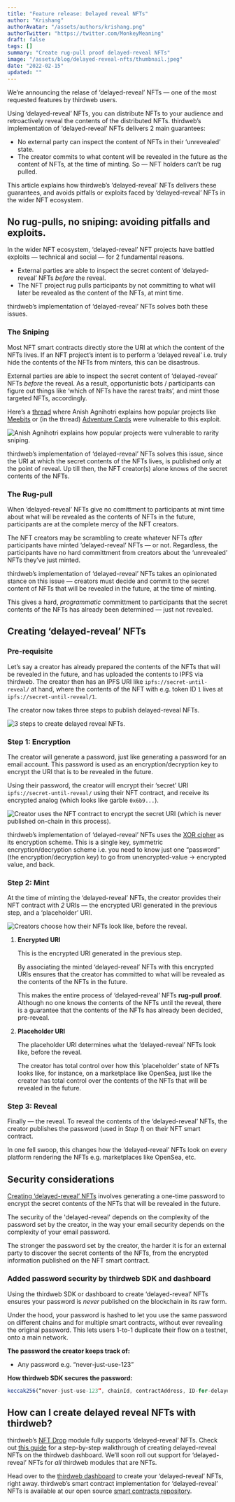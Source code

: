 ```yaml
---
title: "Feature release: Delayed reveal NFTs"
author: "Krishang"
authorAvatar: "/assets/authors/krishang.png"
authorTwitter: "https://twitter.com/MonkeyMeaning"
draft: false
tags: []
summary: "Create rug-pull proof delayed-reveal NFTs"
image: "/assets/blog/delayed-reveal-nfts/thumbnail.jpeg"
date: "2022-02-15"
updated: ""
---
```


We’re announcing the relase of ‘delayed-reveal’ NFTs — one of the most requested features by thirdweb users.

Using ‘delayed-reveal’ NFTs, you can distribute NFTs to your audience and retroactively reveal the contents of the distributed NFTs. thirdweb’s implementation of ‘delayed-reveal’ NFTs delivers 2 main guarantees:

- No external party can inspect the content of NFTs in their ‘unrevealed’ state.
- The creator commits to what content will be revealed in the future as the content of NFTs, at the time of minting. So — NFT holders can’t be rug pulled.

This article explains how thirdweb’s ‘delayed-reveal’ NFTs delivers these guarantees, and avoids pitfalls or exploits faced by ‘delayed-reveal’ NFTs in the wider NFT ecosystem.

## No rug-pulls, no sniping: avoiding pitfalls and exploits.

In the wider NFT ecosystem, ‘delayed-reveal’ NFT projects have battled exploits — technical and social — for 2 fundamental reasons.

- External parties are able to inspect the secret content of ‘delayed-reveal’ NFTs *before* the reveal.
- The NFT project rug pulls participants by not committing to what will later be revealed as the content of the NFTs, at mint time.

thirdweb’s implementation of ‘delayed-reveal’ NFTs solves both these issues.

### The Sniping

Most NFT smart contracts directly store the URI at which the content of the NFTs lives. If an NFT project’s intent is to perform a ‘delayed reveal’ i.e. truly hide the contents of the NFTs from minters, this can be disastrous.

External parties are able to inspect the secret content of ‘delayed-reveal’ NFTs *before* the reveal. As a result, opportunistic bots / participants can figure out things like ‘which of NFTs have the rarest traits’, and mint those targeted NFTs, accordingly.

Here’s a [thread](https://twitter.com/_anishagnihotri/status/1440359305341923332) where Anish Agnihotri explains how popular projects like [Meebits](https://meebits.larvalabs.com/) or (in the thread) [Adventure Cards](https://0xadventures.com/) were vulnerable to this exploit.

![Anish Agnihotri explains how popular projects were vulnerable to rarity sniping.](/assets/blog/delayed-reveal-nfts/tw-blog-pic-4.png)

thirdweb’s implementation of ‘delayed-reveal’ NFTs solves this issue, since the URI at which the secret contents of the NFTs lives, is published only at the point of reveal. Up till then, the NFT creator(s) alone knows of the secret contents of the NFTs.

### The Rug-pull

When ‘delayed-reveal’ NFTs give no comittment to participants at mint time about what will be revealed as the contents of NFTs in the future, participants are at the complete mercy of the NFT creators.

The NFT creators may be scrambling to create whatever NFTs *after* participants have minted ‘delayed-reveal’ NFTs — or not. Regardless, the participants have no hard committment from creators about the ‘unrevealed’ NFTs they’ve just minted.

thirdweb’s implementation of ‘delayed-reveal’ NFTs takes an opinionated stance on this issue — creators must decide and commit to the secret content of NFTs that will be revealed in the future, at the time of minting.

This gives a hard, *programmatic* committment to participants that the secret contents of the NFTs has already been determined — just not revealed.

## Creating ‘delayed-reveal’ NFTs

### Pre-requisite

Let’s say a creator has already prepared the contents of the NFTs that will be revealed in the future, and has uploaded the contents to IPFS via thirdweb. The creator then has an IPFS URI like `ipfs://secret-until-reveal/` at hand, where the contents of the NFT with e.g. token ID `1` lives at `ipfs://secret-until-reveal/1`.

The creator now takes three steps to publish delayed-reveal NFTs.

![3 steps to create delayed reveal NFTs.](/assets/blog/delayed-reveal-nfts/tw-blog-pic-1.png)

### Step 1: Encryption

The creator will generate a password, just like generating a password for an email account. This password is used as an encryption/decryption key to encrypt the URI that is to be revealed in the future.

Using their password, the creator will encrypt their ‘secret’ URI `ipfs://secret-until-reveal/` using their NFT contract, and receive its encrypted analog (which looks like garble `0x6b9...`).

![Creator uses the NFT contract to encrypt the secret URI (which is never published on-chain in this process).](/assets/blog/delayed-reveal-nfts/tw-blog-pic-2.png)

thirdweb’s implementation of ‘delayed-reveal’ NFTs uses the [XOR cipher](https://en.wikipedia.org/wiki/XOR_cipher) as its encryption scheme. This is a single key, symmetric encryption/decryption scheme i.e. you need to know just one “password” (the encryption/decryption key) to go from unencrypted-value → encrypted value, and back.

### Step 2: Mint

At the time of minting the ‘delayed-reveal’ NFTs, the creator provides their NFT contract with *2* URIs — the encrypted URI generated in the previous step, and a ‘placeholder’ URI.

![Creators choose how their NFTs look like, before the reveal.](/assets/blog/delayed-reveal-nfts/te-blog-pic-3.png)

1. **Encrypted URI**
    
    This is the encrypted URI generated in the previous step. 
    
    By associating the minted ‘delayed-reveal’ NFTs with this encrypted URIs ensures that the creator has committed to what will be revealed as the contents of the NFTs in the future.
    
    This makes the entire process of ‘delayed-reveal’ NFTs **rug-pull proof**. Although no one knows the contents of the NFTs until the reveal, there is a guarantee that the contents of the NFTs has already been decided, pre-reveal.
    
2. **Placeholder URI**
    
    The placeholder URI determines what the ‘delayed-reveal’ NFTs look like, before the reveal. 
    
    The creator has total control over how this ‘placeholder’ state of NFTs looks like, for instance, on a marketplace like OpenSea, just like the creator has total control over the contents of the NFTs that will be revealed in the future.
    

### Step 3: Reveal

Finally — the reveal. To reveal the contents of the ‘delayed-reveal’ NFTs, the creator publishes the password (used in S*tep 1*) on their NFT smart contract.

In one fell swoop, this changes how the ‘delayed-reveal’ NFTs look on every platform rendering the NFTs e.g. marketplaces like OpenSea, etc.

## Security considerations

[Creating ‘delayed-reveal’ NFTs](/delayed-reveal-nfts#step-1-encryption) involves generating a one-time password to encrypt the secret contents of the NFTs that will be revealed in the future.

The security of the 'delayed-reveal' depends on the complexity of the password set by the creator, in the way your email security depends on the complexity of your email password.

The stronger the password set by the creator, the harder it is for an external party to discover the secret contents of the NFTs, from the encrypted information published on the NFT smart contract.

### Added password security by thirdweb SDK and dashboard

Using the thirdweb SDK or dashboard to create ‘delayed-reveal’ NFTs ensures your password is *never* published on the blockchain in its raw form.

Under the hood, your password is hashed to let you use the same password on different chains and for multiple smart contracts, without ever revealing the original password. This lets users 1-to-1 duplicate their flow on a testnet, onto a main network.

**The password the creator keeps track of:**

- Any password e.g. “never-just-use-123”

**How thirdweb SDK secures the password:**

```javascript
keccak256(“never-just-use-123”, chainId, contractAddress, ID-for-delayed-reveal-NFTs)
```

## How can I create delayed reveal NFTs with thirdweb?

thirdweb’s [NFT Drop](https://portal.thirdweb.com/guides/nft-drop) module fully supports ‘delayed-reveal’ NFTs. Check out [this guide](https://portal.thirdweb.com/guides/nft-drop-with-delayed-reveal) for a step-by-step walkthrough of creating delayed-reveal NFTs on the thirdweb dashboard. We’ll soon roll out support for ‘delayed-reveal’ NFTs for *all* thirdweb modules that are NFTs.

Head over to the [thirdweb dashboard](http://thirdweb.com/dashboard) to create your ‘delayed-reveal’ NFTs, right away. thirdweb’s smart contract implementation for ‘delayed-reveal’ NFTs is available at our open source [smart contracts repository](https://github.com/nftlabs/nftlabs-protocols/blob/main/contracts/lazy_mint/ERC721/LazyMintERC721.sol).